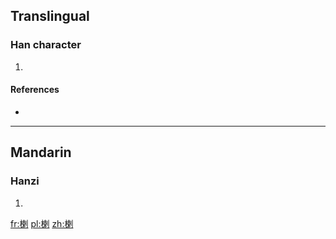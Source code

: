 ==Translingual==

===Han character===
{{Han char|rn=75|rad=木|as=09|sn=13|four=52900|canj=DDLN|ids=⿰木剌}}

# {{defn|Han|sort=木09}}

====References====
* {{Han ref|kx=0538.310|dkj=15113|hdz=21245.030|uh=694B|ud=26955|bh=DDEB|bd=56811}}

----

==Mandarin==

===Hanzi===
{{cmn-hanzi|pin=[[là]] ([[la4]])|wg=la<sup>4</sup>}}

# {{defn|lang=cmn|sort=木09}}

[[fr:楋]]
[[pl:楋]]
[[zh:楋]]